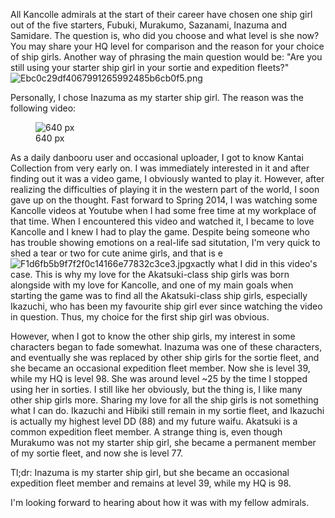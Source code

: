 All Kancolle admirals at the start of their career have chosen one ship girl out of the five starters, Fubuki, Murakumo, Sazanami, Inazuma and Samidare. The question is, who did you choose and what level is she now? You may share your HQ level for comparison and the reason for your choice of ship girls. Another way of phrasing the main question would be: "Are you still using your starter ship girl in your sortie and expedition fleets?"[[File:Ebc0c29df4067991265992485b6cb0f5.png|thumb]]







Personally, I chose Inazuma as my starter ship girl. The reason was the following video:

[[File:【艦これ】暁の水平線上【第六駆逐隊】-1|thumb|left|640 px]]























As a daily danbooru user and occasional uploader, I got to know Kantai Collection from very early on. I was immediately interested in it and after finding out it was a video game, I obviously wanted to play it. However, after realizing the difficulties of playing it in the western part of the world, I soon gave up on the thought. Fast forward to Spring 2014, I was watching some Kancolle videos at Youtube when I had some free time at my workplace of that time. When I encountered this video and watched it, I became to love Kancolle and I knew I had to play the game. Despite being someone who has trouble showing emotions on a real-life sad situtation, I'm very quick to shed a tear or two for cute anime girls, and that is e[[File:F1d6fb5b9f7f2f0c14166e77832c3ce3.jpg|thumb]]xactly what I did in this video's case. This is why my love for the Akatsuki-class ship girls was born alongside with my love for Kancolle, and one of my main goals when starting the game was to find all the Akatsuki-class ship girls, especially Ikazuchi, who has been my favourite ship girl ever since watching the video in question. Thus, my choice for the first ship girl was obvious.





However, when I got to know the other ship girls, my interest in some characters began to fade somewhat. Inazuma was one of these characters, and eventually she was replaced by other ship girls for the sortie fleet, and she became an occasional expedition fleet member. Now she is level 39, while my HQ is level 98. She was around level ~25 by the time I stopped using her in sorties. I still like her obviously, but the thing is, I like many other ship girls more. Sharing my love for all the ship girls is not something what I can do. Ikazuchi and Hibiki still remain in my sortie fleet, and Ikazuchi is actually my highest level DD (88) and my future waifu. Akatsuki is a common expedition fleet member. A strange thing is, even though Murakumo was not my starter ship girl, she became a permanent member of my sortie fleet, and now she is level 77.



Tl;dr: Inazuma is my starter ship girl, but she became an occasional expedition fleet member and remains at level 39, while my HQ is 98.

I'm looking forward to hearing about how it was with my fellow admirals.<ac_metadata title="What level is your starter ship girl?"> </ac_metadata>